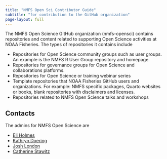 ```yaml
---
title: "NMFS Open Sci Contributor Guide"
subtitle: "for contribution to the GitHub organization"
page-layout: full
---
```


The NMFS Open Science GitHub organization (nmfs-opensci) contains repositories and content related to supporting Open Science activities at NOAA Fisheries. The types of repositories it contains include

* Repositories for Open Science community groups such as user groups. An example is the NMFS R User Group repository and homepage.
* Repositories for governance groups for Open Science and collaborations platforms.
* Repositories for Open Science or training webinar series
* Template repositories that NOAA Fisheries GitHub users and organizations. For example: NMFS specific packages, Quarto websites or books, blank repositories with disclaimers and licenses.
* Repositories related to NMFS Open Science talks and workshops


## Contacts

The admins for NMFS Open Science are 

* [Eli Holmes](https://github.com/eeholmes)
* [Kathryn Doering](https://github.com/k-doering-NOAA)
* [Josh London](https://github.com/jmlondon)
* [Catherine Stawitz](https://github.com/ChristineStawitz-NOAA)
